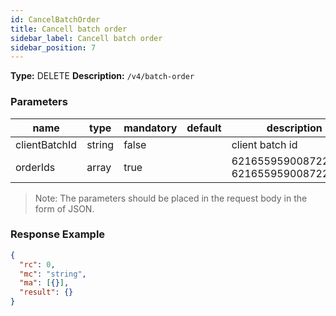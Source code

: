 ```yaml
---
id: CancelBatchOrder
title: Cancell batch order
sidebar_label: Cancell batch order
sidebar_position: 7
---
```


**Type:** DELETE **Description:** `/v4/batch-order`

### Parameters

| name | type | mandatory | default | description | ranges |
| --- | --- | --- | --- | --- | --- |
| clientBatchId | string | false |  | client batch id |  |
| orderIds | array | true |  | 6216559590087220004, 6216559590087220005 |  |

> Note: The parameters should be placed in the request body in the form of JSON.

### Response Example

```json title="Response"
{
  "rc": 0,
  "mc": "string",
  "ma": [{}],
  "result": {}
}
```

